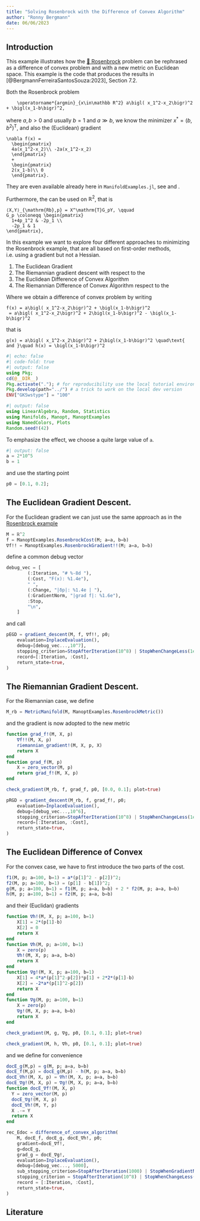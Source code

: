 ```yaml
---
title: "Solving Rosenbrock with the Difference of Convex Algorithm"
author: "Ronny Bergmann"
date: 06/06/2023
---
```


## Introduction

This example illustrates how the [📖 Rosenbrock](https://en.wikipedia.org/wiki/Rosenbrock_function)
problem can be rephrased as a difference of convex problem and with a new metric on Euclidean space.
This example is the code that produces the results in [@BergmannFerreiraSantosSouza:2023], Section 7.2.

Both the Rosenbrock problem

```math
    \operatorname*{argmin}_{x\in\mathbb R^2} a\bigl( x_1^2-x_2\bigr)^2 + \bigl(x_1-b\bigr)^2,
```
where $a,b>0$ and usually $b=1$ and $a \gg b$,
we know the minimizer $x^* = (b,b^2)^\mathrm{T}$,
and also the (Euclidean) gradient
```math
\nabla f(x) =
  \begin{pmatrix}
  4a(x_1^2-x_2)\\ -2a(x_1^2-x_2)
  \end{pmatrix}
  +
  \begin{pmatrix}
  2(x_1-b)\\ 0
  \end{pmatrix}.
```

They are even available already here in `ManifoldExamples.jl`, see ``[`RosenbrockCost`](@ref ManoptExamples.RosenbrockCost)``{=commonmark} and ``[`RosenbrockGradient!!`](@ref ManoptExamples.RosenbrockGradient!!)``{=commonmark}.

Furthermore, the ``[`RosenbrockMetric`](@ref ManoptExamples.RosenbrockMetric)``{=commonmark} can be used on $\mathbb R^2$, that is

```math
⟨X,Y⟩_{\mathrm{Rb},p} = X^\mathrm{T}G_pY, \qquad
G_p \coloneqq \begin{pmatrix}
  1+4p_1^2 & -2p_1 \\
  -2p_1 & 1
\end{pmatrix},
```

In this example we want to explore four different approaches to minimizing the Rosenbrock example,
that are all based on first-order methods, i.e. using a gradient but not a Hessian.

1. The Euclidean Gradient
2. The Riemannian gradient descent with respect to the ``[`RosenbrockMetric`](@ref ManoptExamples.RosenbrockMetric)``{=commonmark}
3. The Euclidean Difference of Convex Algorithm
4. The Riemannian Difference of Convex Algorithm respect to the ``[`RosenbrockMetric`](@ref ManoptExamples.RosenbrockMetric)``{=commonmark}

Where we obtain a difference of convex problem by writing

```math
f(x) = a\bigl( x_1^2-x_2\bigr)^2 + \bigl(x_1-b\bigr)^2
 = a\bigl( x_1^2-x_2\bigr)^2 + 2\bigl(x_1-b\bigr)^2 - \bigl(x_1-b\bigr)^2
```
that is
```math
g(x) = a\bigl( x_1^2-x_2\bigr)^2 + 2\bigl(x_1-b\bigr)^2 \quad\text{ and }\quad h(x) = \bigl(x_1-b\bigr)^2
```

```julia
#| echo: false
#| code-fold: true
#| output: false
using Pkg;
cd(@__DIR__)
Pkg.activate("."); # for reproducibility use the local tutorial environment.
Pkg.develop(path="../") # a trick to work on the local dev version
ENV["GKSwstype"] = "100"
```

```julia
#| output: false
using LinearAlgebra, Random, Statistics
using Manifolds, Manopt, ManoptExamples
using NamedColors, Plots
Random.seed!(42)
```

To emphasize the effect, we choose a quite large value of `a`.

```julia
#| output: false
a = 2*10^5
b = 1
```

and use the starting point

```julia
p0 = [0.1, 0.2];
```

## The Euclidean Gradient Descent.

For the Euclidean gradient we can just use the same approach as in the [Rosenbrock example](Rosenbrock.md)

```julia
M = ℝ^2
f = ManoptExamples.RosenbrockCost(M; a=a, b=b)
∇f!! = ManoptExamples.RosenbrockGradient!!(M; a=a, b=b)
```

define a common debug vector

```julia
debug_vec = [
        (:Iteration, "# %-8d "),
        (:Cost, "F(x): %1.4e"),
        " ",
        (:Change, "|δp|: %1.4e | "),
        (:GradientNorm, "|grad f|: %1.6e"),
        :Stop,
        "\n",
    ]
```

and call

```julia
pEGD = gradient_descent(M, f, ∇f!!, p0;
    evaluation=InplaceEvaluation(),
    debug=[debug_vec...,10^7],
    stopping_criterion=StopAfterIteration(10^8) | StopWhenChangeLess(1e-16),
    record=[:Iteration, :Cost],
    return_state=true,
)
```

## The Riemannian Gradient Descent.

For the Riemannian case, we define

```julia
M_rb = MetricManifold(M, ManoptExamples.RosenbrockMetric())
```

and the gradient is now adopted to the new metric

```julia
function grad_f!(M, X, p)
    ∇f!!(M, X, p)
    riemannian_gradient!(M, X, p, X)
    return X
end
function grad_f(M, p)
    X = zero_vector(M, p)
    return grad_f!(M, X, p)
end
```

```julia
check_gradient(M_rb, f, grad_f, p0, [0.0, 0.1]; plot=true)
```


```julia
pRGD = gradient_descent(M_rb, f, grad_f!, p0;
    evaluation=InplaceEvaluation(),
    debug=[debug_vec...,10^6],
    stopping_criterion=StopAfterIteration(10^8) | StopWhenChangeLess(1e-16),
    record=[:Iteration, :Cost],
    return_state=true,
)
```

## The Euclidean Difference of Convex

For the convex case, we have to first introduce the two parts of the cost.

```julia
f1(M, p; a=100, b=1) = a*(p[1]^2 - p[2])^2;
f2(M, p; a=100, b=1) = (p[1] - b[1])^2;
g(M, p; a=100, b=1) = f1(M, p; a=a, b=b) + 2 * f2(M, p; a=a, b=b)
h(M, p; a=100, b=1) = f2(M, p; a=a, b=b)
```

and their (Euclidan) gradients

```julia
function ∇h!(M, X, p; a=100, b=1)
    X[1] = 2*(p[1]-b)
    X[2] = 0
    return X
end
function ∇h(M, p; a=100, b=1)
	X = zero(p)
	∇h!(M, X, p; a=a, b=b)
	return X
end
function ∇g!(M, X, p; a=100, b=1)
    X[1] = 4*a*(p[1]^2-p[2])*p[1] + 2*2*(p[1]-b)
    X[2] = -2*a*(p[1]^2-p[2])
    return X
end
function ∇g(M, p; a=100, b=1)
	X = zero(p)
	∇g!(M, X, p; a=a, b=b)
	return X
end
```


```julia
check_gradient(M, g, ∇g, p0, [0.1, 0.1]; plot=true)
```


```julia
check_gradient(M, h, ∇h, p0, [0.1, 0.1]; plot=true)
```

and we define for convenience

```julia
docE_g(M,p) = g(M, p; a=a, b=b)
docE_f(M,p) = docE_g(M,p) - h(M, p; a=a, b=b)
docE_∇h!(M, X, p) = ∇h!(M, X, p; a=a, b=b)
docE_∇g!(M, X, p) = ∇g!(M, X, p; a=a, b=b)
function docE_∇f!(M, X, p)
  Y = zero_vector(M, p)
  docE_∇g!(M, X, p)
  docE_∇h!(M, Y, p)
  X .-= Y
  return X
end
```

```julia
rec_Edoc = difference_of_convex_algorithm(
	M, docE_f, docE_g, docE_∇h!, p0;
    gradient=docE_∇f!,
    g=docE_g,
    grad_g = docE_∇g!,
	evaluation=InplaceEvaluation(),
	debug=[debug_vec..., 5000],
	sub_stopping_criterion=StopAfterIteration(1000) | StopWhenGradientNormLess(1e-16),
	stopping_criterion = StopAfterIteration(10^8) | StopWhenChangeLess(1e-16),
    record = [:Iteration, :Cost],
    return_state=true,
)
```

## Literature

::: {#refs}
:::